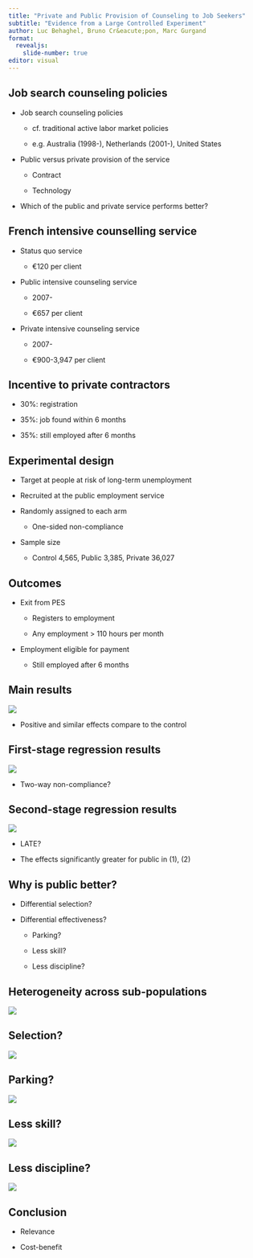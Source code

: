 ```yaml
---
title: "Private and Public Provision of Counseling to Job Seekers"
subtitle: "Evidence from a Large Controlled Experiment"
author: Luc Behaghel, Bruno Cr&eacute;pon, Marc Gurgand
format: 
  revealjs:
    slide-number: true
editor: visual
---
```


## Job search counseling policies

-   Job search counseling policies

    -   cf. traditional active labor market policies

    -   e.g. Australia (1998-), Netherlands (2001-), United States

-   Public versus private provision of the service

    -   Contract

    -   Technology

-   Which of the public and private service performs better?

## French intensive counselling service

-   Status quo service

    -   &euro;120 per client

-   Public intensive counseling service

    -   2007-

    -   &euro;657 per client

-   Private intensive counseling service

    -   2007-

    -   &euro;900-3,947 per client

## Incentive to private contractors

-   30%: registration

-   35%: job found within 6 months

-   35%: still employed after 6 months

## Experimental design

-   Target at people at risk of long-term unemployment

-   Recruited at the public employment service

-   Randomly assigned to each arm

    -   One-sided non-compliance

-   Sample size

    -   Control 4,565, Public 3,385, Private 36,027

## Outcomes

-   Exit from PES

    -   Registers to employment

    -   Any employment \> 110 hours per month

-   Employment eligible for payment

    -   Still employed after 6 months

## Main results

![](images/clipboard-1285968885.png){fig-align="center"}

-   Positive and similar effects compare to the control

## First-stage regression results

![](images/clipboard-3474850370.png){fig-align="center"}

-   Two-way non-compliance?

## Second-stage regression results

![](images/clipboard-3842980186.png){fig-align="center"}

-   LATE?

-   The effects significantly greater for public in (1), (2)

## Why is public better?

-   Differential selection?

-   Differential effectiveness?

    -   Parking?

    -   Less skill?

    -   Less discipline?

## Heterogeneity across sub-populations

![](images/clipboard-1862071688.png){fig-align="center"}

## Selection?

![](images/clipboard-2431880839.png){fig-align="center"}

## Parking?

![](images/clipboard-3425110648.png){fig-align="center"}

## Less skill?

![](images/clipboard-339098658.png){fig-align="center"}

## Less discipline?

![](images/clipboard-1470535326.png){fig-align="center"}

## Conclusion

-   Relevance

-   Cost-benefit
